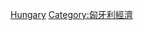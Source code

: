 {{Commons category|Infrastructure in Hungary}}

[[Category:歐洲各國基礎設施|Hungary]]
[[Category:匈牙利經濟|Category:匈牙利經濟]]